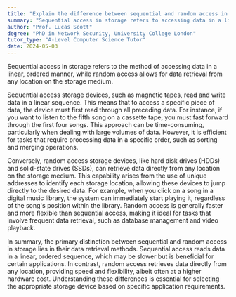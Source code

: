 ```yaml
---
title: "Explain the difference between sequential and random access in storage"
summary: "Sequential access in storage refers to accessing data in a linear, ordered manner, while random access allows data retrieval from any location."
author: "Prof. Lucas Scott"
degree: "PhD in Network Security, University College London"
tutor_type: "A-Level Computer Science Tutor"
date: 2024-05-03
---
```


Sequential access in storage refers to the method of accessing data in a linear, ordered manner, while random access allows for data retrieval from any location on the storage medium.

Sequential access storage devices, such as magnetic tapes, read and write data in a linear sequence. This means that to access a specific piece of data, the device must first read through all preceding data. For instance, if you want to listen to the fifth song on a cassette tape, you must fast forward through the first four songs. This approach can be time-consuming, particularly when dealing with large volumes of data. However, it is efficient for tasks that require processing data in a specific order, such as sorting and merging operations.

Conversely, random access storage devices, like hard disk drives (HDDs) and solid-state drives (SSDs), can retrieve data directly from any location on the storage medium. This capability arises from the use of unique addresses to identify each storage location, allowing these devices to jump directly to the desired data. For example, when you click on a song in a digital music library, the system can immediately start playing it, regardless of the song's position within the library. Random access is generally faster and more flexible than sequential access, making it ideal for tasks that involve frequent data retrieval, such as database management and video playback.

In summary, the primary distinction between sequential and random access in storage lies in their data retrieval methods. Sequential access reads data in a linear, ordered sequence, which may be slower but is beneficial for certain applications. In contrast, random access retrieves data directly from any location, providing speed and flexibility, albeit often at a higher hardware cost. Understanding these differences is essential for selecting the appropriate storage device based on specific application requirements.
    